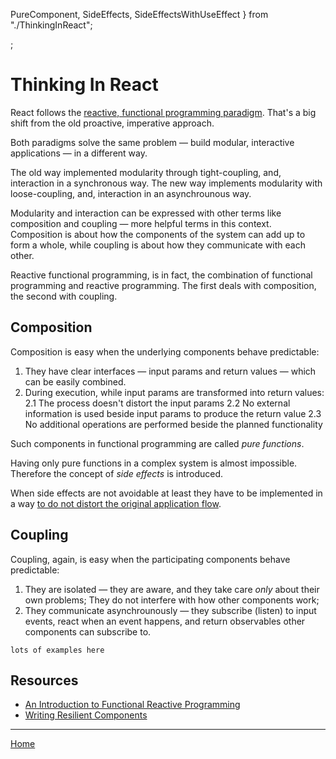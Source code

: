 
  PureComponent,
  SideEffects,
  SideEffectsWithUseEffect
} from "./ThinkingInReact";

<Meta title="Thinking In React" component={ThinkingInReact} />;

# Thinking In React

React follows the [reactive, functional programming paradigm](https://blog.danlew.net/2017/07/27/an-introduction-to-functional-reactive-programming/). That's a big shift from the old proactive, imperative approach.

Both paradigms solve the same problem &mdash; build modular, interactive applications &mdash; in a different way.

The old way implemented modularity through tight-coupling, and, interaction in a synchronous way. The new way implements modularity with loose-coupling, and, interaction in an asynchrounous way.

Modularity and interaction can be expressed with other terms like composition and coupling &mdash; more helpful terms in this context. Composition is about how the components of the system can add up to form a whole, while coupling is about how they communicate with each other.

Reactive functional programming, is in fact, the combination of functional programming and reactive programming. The first deals with composition, the second with coupling.

## Composition

Composition is easy when the underlying components behave predictable:

1. They have clear interfaces &mdash; input params and return values &mdash; which can be easily combined.
2. During execution, while input params are transformed into return values:
   2.1 The process doesn't distort the input params
   2.2 No external information is used beside input params to produce the return value
   2.3 No additional operations are performed beside the planned functionality

Such components in functional programming are called _pure functions_.

<Preview>
  <Story name="Pure component">
    <PureComponent param1="String" param2={true} />
  </Story>
</Preview>

Having only pure functions in a complex system is almost impossible. Therefore the concept of _side effects_ is introduced.

<Preview>
  <Story name="Side effects">
    <SideEffects param1="String" param2={true} />
  </Story>
</Preview>

When side effects are not avoidable at least they have to be implemented in a way [to do not distort the original application flow](https://overreacted.io/writing-resilient-components/#writing-resilient-components).

<Preview>
  <Story name="Side effects managed with useEffect">
    <SideEffectsWithUseEffect param1="String" param2={true} />
  </Story>
</Preview>

## Coupling

Coupling, again, is easy when the participating components behave predictable:

1. They are isolated &mdash; they are aware, and they take care _only_ about their own problems; They do not interfere with how other components work;
2. They communicate asynchrounously &mdash; they subscribe (listen) to input events, react when an event happens, and return observables other components can subscribe to.

```
lots of examples here
```

## Resources

- [An Introduction to Functional Reactive Programming](https://blog.danlew.net/2017/07/27/an-introduction-to-functional-reactive-programming/)
- [Writing Resilient Components](https://overreacted.io/writing-resilient-components/#writing-resilient-components)

---

[Home](./?path=/docs/home--storybookdocsonly)
